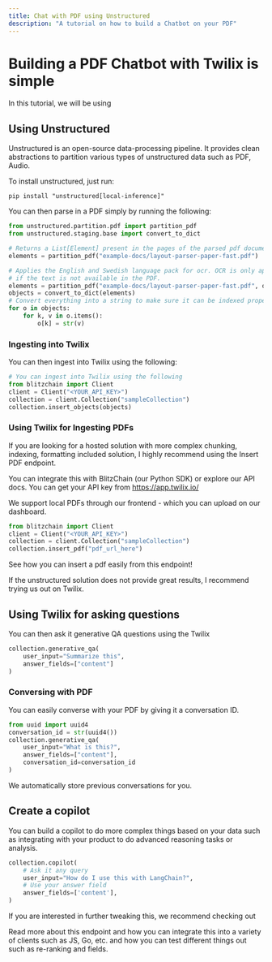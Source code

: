 ```yaml
---
title: Chat with PDF using Unstructured
description: "A tutorial on how to build a Chatbot on your PDF"
---
```


# Building a PDF Chatbot with Twilix is simple

In this tutorial, we will be using 

## Using Unstructured

Unstructured is an open-source data-processing pipeline. It provides clean abstractions
to partition various types of unstructured data such as PDF, Audio.

To install unstructured, just run:

```
pip install "unstructured[local-inference]"
```

You can then parse in a PDF simply by running the following:
```python
from unstructured.partition.pdf import partition_pdf
from unstructured.staging.base import convert_to_dict

# Returns a List[Element] present in the pages of the parsed pdf document
elements = partition_pdf("example-docs/layout-parser-paper-fast.pdf")

# Applies the English and Swedish language pack for ocr. OCR is only applied
# if the text is not available in the PDF.
elements = partition_pdf("example-docs/layout-parser-paper-fast.pdf", ocr_languages="eng+swe")
objects = convert_to_dict(elements)
# Convert everything into a string to make sure it can be indexed properly
for o in objects:
    for k, v in o.items():
        o[k] = str(v)

```

### Ingesting into Twilix

You can then ingest into Twilix using the following: 

```python
# You can ingest into Twilix using the following 
from blitzchain import Client
client = Client("<YOUR_API_KEY>")
collection = client.Collection("sampleCollection")
collection.insert_objects(objects)
```

### Using Twilix for Ingesting PDFs

If you are looking for a hosted solution with more complex chunking, indexing, 
formatting included solution, I highly recommend using the Insert PDF endpoint.

You can integrate this with BlitzChain (our Python SDK) or explore our API docs.
You can get your API key from https://app.twilix.io/

We support local PDFs through our frontend - which you can upload on our dashboard.

```python
from blitzchain import Client
client = Client("<YOUR_API_KEY>")
collection = client.Collection("sampleCollection")
collection.insert_pdf("pdf_url_here")
```

<Card title="Insert PDF" icon="image" href="../api-reference/endpoint/insertPdf">
    See how you can insert a pdf easily from this endpoint!
</Card>

If the unstructured solution does not provide great results, I recommend trying us out
on Twilix.

## Using Twilix for asking questions

You can then ask it generative QA questions using the Twilix

```python
collection.generative_qa(
    user_input="Summarize this",
    answer_fields=["content"]
)
```

### Conversing with PDF

You can easily converse with your PDF by giving it a conversation ID. 

```python
from uuid import uuid4
conversation_id = str(uuid4())
collection.generative_qa(
    user_input="What is this?",
    answer_fields=["content"],
    conversation_id=conversation_id
)

```

We automatically store previous conversations for you.

## Create a copilot

You can build a copilot to do more complex things based on your data such as integrating
with your product to do advanced reasoning tasks or analysis.

```python
collection.copilot(
    # Ask it any query
    user_input="How do I use this with LangChain?",
    # Use your answer field
    answer_fields=['content'],
)
```

If you are interested in further tweaking this, we recommend checking out 

<Card title="Copilot" icon="link" href="/api-reference/features/copilot">
    Read more about this endpoint and how you can integrate this into 
    a variety of clients such as JS, Go, etc. and how you can test different 
    things out such as re-ranking and fields.
</Card>

<Snippet file="discord.mdx"/>
